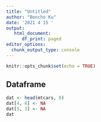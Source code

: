 ```yaml
---
title: "Untitled"
author: "Boncho Ku"
date: '2021 4 15 '
output: 
   html_document: 
      df_print: paged
editor_options: 
  chunk_output_type: console
---
```


```r
knitr::opts_chunk$set(echo = TRUE)
```

## Dataframe

```r
dat <- head(mtcars, 8)
dat[4, 6] <- NA
dat[5, 3] <- NA
dat

```

